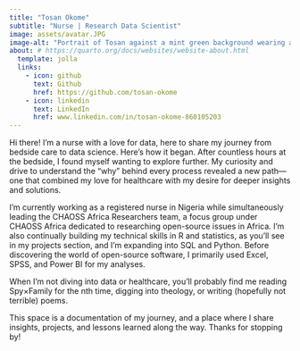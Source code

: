 ```yaml
---
title: "Tosan Okome"
subtitle: "Nurse | Research Data Scientist"
image: assets/avatar.JPG
image-alt: "Portrait of Tosan against a mint green background wearing a floral top and a big smile"
about: # https://quarto.org/docs/websites/website-about.html
  template: jolla
  links:
    - icon: github
      text: Github
      href: https://github.com/tosan-okome
    - icon: linkedin
      text: LinkedIn
      href: www.linkedin.com/in/tosan-okome-860105203
---
```


Hi there! I’m a nurse with a love for data, here to share my journey from bedside care to data science. Here's how it began. 
After countless hours at the bedside, I found myself wanting to explore further. My curiosity and drive to understand the “why” behind every process revealed a new path—one that combined my love for healthcare with my desire for deeper insights and solutions.

I'm currently working as a registered nurse in Nigeria while simultaneously leading the CHAOSS Africa Researchers team, a focus group under CHAOSS Africa dedicated to researching open-source issues in Africa. I’m also continually building my technical skills in R and statistics, as you'll see in my projects section, and I’m expanding into SQL and Python. Before discovering the world of open-source software, I primarily used Excel, SPSS, and Power BI for my analyses.

When I'm not diving into data or healthcare, you'll probably find me reading Spy×Family for the nth time, digging into theology, or writing (hopefully not terrible) poems. 

This space is a documentation of my journey, and a place where I share insights, projects, and lessons learned along the way.
Thanks for stopping by!
